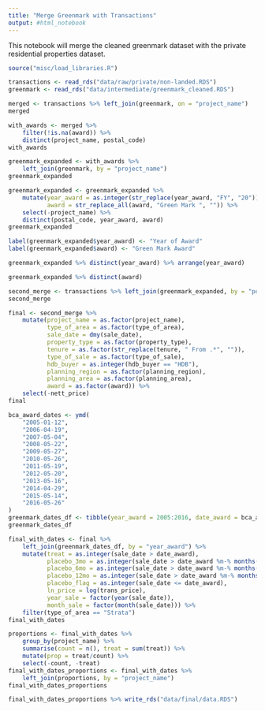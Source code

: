 ```yaml
---
title: "Merge Greenmark with Transactions"
output: #html_notebook
---
```


This notebook will merge the cleaned greenmark dataset with the private residential properties dataset.

```r
source("misc/load_libraries.R")
```

```r
transactions <- read_rds("data/raw/private/non-landed.RDS")
greenmark <- read_rds("data/intermediate/greenmark_cleaned.RDS")
```

```r
merged <- transactions %>% left_join(greenmark, on = "project_name")
merged
```

```r
with_awards <- merged %>% 
    filter(!is.na(award)) %>% 
    distinct(project_name, postal_code)
with_awards
```

```r
greenmark_expanded <- with_awards %>%
    left_join(greenmark, by = "project_name")
greenmark_expanded
```

```r
greenmark_expanded <- greenmark_expanded %>% 
    mutate(year_award = as.integer(str_replace(year_award, "FY", "20")),
           award = str_replace_all(award, "Green Mark ", "")) %>% 
    select(-project_name) %>% 
    distinct(postal_code, year_award, award)
greenmark_expanded
```


```r
label(greenmark_expanded$year_award) <- "Year of Award"
label(greenmark_expanded$award) <- "Green Mark Award"
```

```r
greenmark_expanded %>% distinct(year_award) %>% arrange(year_award)
```

```r
greenmark_expanded %>% distinct(award)
```

```r
second_merge <- transactions %>% left_join(greenmark_expanded, by = "postal_code")
second_merge
```

```r
final <- second_merge %>% 
    mutate(project_name = as.factor(project_name),
           type_of_area = as.factor(type_of_area),
           sale_date = dmy(sale_date),
           property_type = as.factor(property_type),
           tenure = as.factor(str_replace(tenure, " From .*", "")),
           type_of_sale = as.factor(type_of_sale),
           hdb_buyer = as.integer(hdb_buyer == "HDB"),
           planning_region = as.factor(planning_region),
           planning_area = as.factor(planning_area),
           award = as.factor(award)) %>% 
    select(-nett_price)
final
```

```r
bca_award_dates <- ymd(
    "2005-01-12",
    "2006-04-19",
    "2007-05-04",
    "2008-05-22",
    "2009-05-27",
    "2010-05-26",
    "2011-05-19",
    "2012-05-20",
    "2013-05-16",
    "2014-04-29",
    "2015-05-14",
    "2016-05-26"
)
greenmark_dates_df <- tibble(year_award = 2005:2016, date_award = bca_award_dates)
greenmark_dates_df
```

```r
final_with_dates <- final %>% 
    left_join(greenmark_dates_df, by = "year_award") %>% 
    mutate(treat = as.integer(sale_date > date_award),
           placebo_3mo = as.integer(sale_date > date_award %m-% months(3)),
           placebo_6mo = as.integer(sale_date > date_award %m-% months(6)),
           placebo_12mo = as.integer(sale_date > date_award %m-% months(12)),
           placebo_flag = as.integer(sale_date <= date_award),
           ln_price = log(trans_price),
           year_sale = factor(year(sale_date)),
           month_sale = factor(month(sale_date))) %>% 
    filter(type_of_area == "Strata")
final_with_dates
```

```r
proportions <- final_with_dates %>% 
    group_by(project_name) %>% 
    summarise(count = n(), treat = sum(treat)) %>% 
    mutate(prop = treat/count) %>% 
    select(-count, -treat)
final_with_dates_proportions <- final_with_dates %>% 
    left_join(proportions, by = "project_name")
final_with_dates_proportions
```


```r
final_with_dates_proportions %>% write_rds("data/final/data.RDS")
```

